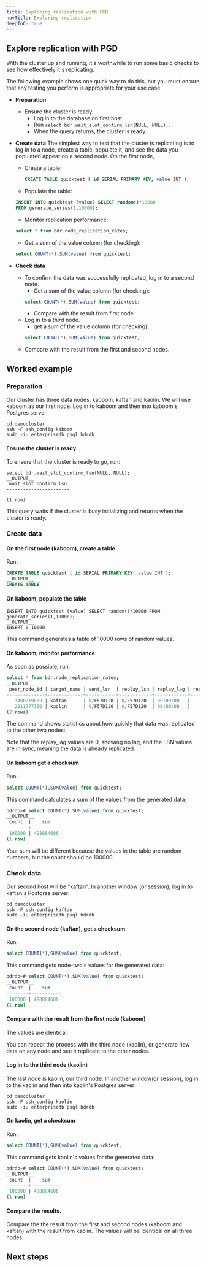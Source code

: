 ```yaml
---
title: Exploring replication with PGD
navTitle: Exploring replication
deepToC: true
---
```


## Explore replication with PGD

With the cluster up and running, it's worthwhile to run some basic checks to see how effectively it's replicating.

The following example shows one quick way to do this, but you must ensure that any testing you perform is appropriate for your use case.

* **Preparation**
  * Ensure the cluster is ready:  
    * Log in to the database on first host. 
    * Run `select bdr.wait_slot_confirm_lsn(NULL, NULL);`.  
    * When the query returns, the cluster is ready.  

* **Create data**
  The simplest way to test that the cluster is replicating is to log in to a node, create a table, populate it, and see the data you populated appear on a second node. On the first node, 
    * Create a table:
      ```sql
      CREATE TABLE quicktest ( id SERIAL PRIMARY KEY, value INT ); 
      ```
    * Populate the table:
    ```sql
    INSERT INTO quicktest (value) SELECT random()*10000
    FROM generate_series(1,10000);
    ```
    * Monitor replication performance:
    ```sql
    select * from bdr.node_replication_rates;
    ```
    * Get a sum of the value column (for checking):
    ```sql
    select COUNT(*),SUM(value) from quicktest;
    ```

* **Check data**
   * To confirm the data was successfully replicated, log in to a second node.
     * Get a sum of the value column (for checking):
      ```sql
      select COUNT(*),SUM(value) from quicktest;
      ```
     * Compare with the result from first node.
   * Log in to a third node. 
     * get a sum of the value column (for checking):
      ```sql
      select COUNT(*),SUM(value) from quicktest;
      ```
   * Compare with the result from the first and second nodes.

## Worked example

### Preparation

Our cluster has three data nodes, kaboom, kaftan and kaolin. We will use kaboom as our first node. Log in to kaboom and then into kaboom's Postgres server. 

```
cd democluster
ssh -F ssh_config kaboom
sudo -iu enterprisedb psql bdrdb
```

#### Ensure the cluster is ready

To ensure that the cluster is ready to go, run: 

```
select bdr.wait_slot_confirm_lsn(NULL, NULL);
__OUTPUT__
 wait_slot_confirm_lsn
-----------------------

(1 row)
```

This query waits if the cluster is busy initializing and returns when the cluster is ready.

### Create data

#### On the first node (kaboom), create a table

Run:

```sql
CREATE TABLE quicktest ( id SERIAL PRIMARY KEY, value INT ); 
__OUTPUT__
CREATE TABLE
```

#### On kaboom, populate the table

```
INSERT INTO quicktest (value) SELECT random()*10000 FROM generate_series(1,10000);
__OUTPUT__
INSERT 0 10000
```

This command generates a table of 10000 rows of random values. 

#### On kaboom, monitor performance

As soon as possible, run:

```sql
select * from bdr.node_replication_rates;
__OUTPUT__
 peer_node_id | target_name | sent_lsn  | replay_lsn | replay_lag | replay_lag_bytes | replay_lag_size | apply_rate | catchup_interval
--------------+-------------+-----------+------------+------------+------------------+-----------------+------------+------------------
   3490219809 | kaftan      | 0/F57D120 | 0/F57D120  | 00:00:00   |                0 | 0 bytes         |       9158 | 00:00:00
   2111777360 | kaolin      | 0/F57D120 | 0/F57D120  | 00:00:00   |                0 | 0 bytes         |       9293 | 00:00:00
(2 rows)
```

The command shows statistics about how quickly that data was replicated to the other two nodes:


Note that the replay_lag values are 0, showing no lag, and the LSN values are in sync, meaning the data is already replicated.

#### On kaboom get a checksum

Run:

```sql
select COUNT(*),SUM(value) from quicktest;
```

This command calculates a sum of the values from the generated data:

```sql
bdrdb=# select COUNT(*),SUM(value) from quicktest;
__OUTPUT__
 count  |    sum
--------+-----------
 100000 | 498884606
(1 row)
```

Your sum will be different because the values in the table are random numbers, but the count should be 100000.

### Check data

Our second host will be "kaftan". In another window (or session), log in to kaftan's Postgres server:

```
cd democluster
ssh -F ssh_config kaftan
sudo -iu enterprisedb psql bdrdb
```

#### On the second node (kaftan), get a checksum

Run:

```sql
select COUNT(*),SUM(value) from quicktest;
```

This command gets node-two's values for the generated data:

```sql
bdrdb=# select COUNT(*),SUM(value) from quicktest;
__OUTPUT__
 count  |    sum
--------+-----------
 100000 | 498884606
(1 row)
```

#### Compare with the result from the first node (kaboom)

The values are identical.

You can repeat the process with the third node (kaolin), or generate new data on any node and see it replicate to the other nodes.

#### Log in to the third node (kaolin)

The last node is kaolin, our third node. In another window(or session), log in to the kaolin and then into kaolin's Postgres server:

```
cd democluster
ssh -F ssh_config kaolin
sudo -iu enterprisedb psql bdrdb
```

#### On kaolin, get a checksum

Run:

```sql
select COUNT(*),SUM(value) from quicktest;
```

This command gets kaolin's values for the generated data:

```sql
bdrdb=# select COUNT(*),SUM(value) from quicktest;
__OUTPUT__
 count  |    sum
--------+-----------
 100000 | 498884606
(1 row)
```

#### Compare the results.

Compare the the result from the first and second nodes (kaboom and kaftan) with the result from kaolin. The values will be identical on all three nodes.

## Next steps

